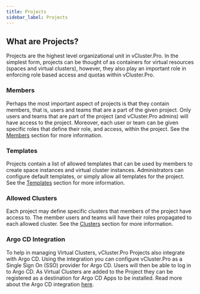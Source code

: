 ```yaml
---
title: Projects
sidebar_label: Projects
---
```


## What are Projects?

Projects are the highest level organizational unit in vCluster.Pro. In the simplest form, projects can be thought of as
containers for virtual resources (spaces and virtual clusters), however, they also play an important role in
enforcing role based access and quotas within vCluster.Pro.

### Members

Perhaps the most important aspect of projects is that they contain members, that is, users and teams that are a part
of the given project. Only users and teams that are part of the project (and vCluster.Pro admins) will have access to the
project. Moreover, each user or team can be given specific roles that define their role, and access, within the
project. See the [Members](members.mdx) section for more information.

### Templates

Projects contain a list of allowed templates that can be used by members to create space instances and virtual
cluster instances. Administrators can configure default templates, or simply allow all templates for the project.
See the [Templates](templates.mdx) section for more information.

### Allowed Clusters

Each project may define specific clusters that members of the project have access to. The member users and teams
will have their roles propagated to each allowed cluster. See the [Clusters](clusters.mdx) section for more information.

### Argo CD Integration

To help in managing Virtual Clusters, vCluster.Pro Projects also integrate with Argo CD. Using the integration you can
configure vCluster.Pro as a Single Sign On (SSO) provider for Argo CD. Users will then be able to log in to Argo CD. As
Virtual Clusters are added to the Project they can be registered as a destination for Argo CD
Apps to be installed. Read more about the Argo CD integration [here](argocd.mdx).

